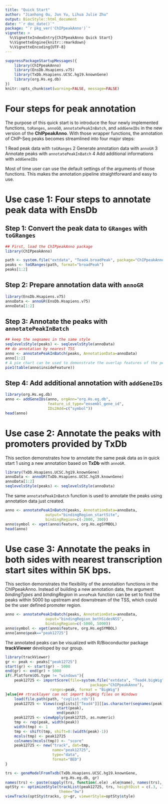 ```yaml
---
title: "Quick Start"
author: "Jianhong Ou, Jun Yu, Lihua Julie Zhu"
output: BiocStyle::html_document
date: "`r doc_date()`"
package: "`r pkg_ver('ChIPpeakAnno')`"
vignette: >
  %\VignetteIndexEntry{ChIPpeakAnno Quick Start}
  %\VignetteEngine{knitr::rmarkdown}
  %\VignetteEncoding{UTF-8}
---
```

```r
suppressPackageStartupMessages({
    library(ChIPpeakAnno)
    library(EnsDb.Hsapiens.v75)
    library(TxDb.Hsapiens.UCSC.hg19.knownGene)
    library(org.Hs.eg.db)
})
knitr::opts_chunk$set(warning=FALSE, message=FALSE)
```
# Four steps for peak annotation
The purpose of this quick start is to introduce the four newly implemented functions, `toRanges`, `annoGO`, `annotatePeakInBatch`, and `addGeneIDs` in the new version of the **ChIPpeakAnno**. With those wrapper functions, the annotation of ChIP-Seq peaks becomes streamlined into four major steps:

1 Read peak data with `toGRanges`
2 Generate annotation data with `annoGR`
3 Annotate peaks with `annotatePeakInBatch`
4 Add additional informations with `addGeneIDs`

Most of time user can use the default settings of the arguments of those functions. This makes the annotation pipeline straightforward and easy to use.

# Use case 1: Four steps to annotate peak data with **EnsDb**
## Step 1: Convert the peak data to `GRanges` with `toGRanges`

```r
## First, load the ChIPpeakAnno package
library(ChIPpeakAnno)
```

```r
path <- system.file("extdata", "Tead4.broadPeak", package="ChIPpeakAnno")
peaks <- toGRanges(path, format="broadPeak")
peaks[1:2]
```
## Step 2: Prepare annotation data with `annoGR`
```r
library(EnsDb.Hsapiens.v75)
annoData <- annoGR(EnsDb.Hsapiens.v75)
annoData[1:2]
```
## Step 3: Annotate the peaks with `annotatePeakInBatch`
```r
## keep the seqnames in the same style
seqlevelsStyle(peaks) <- seqlevelsStyle(annoData)
## do annotation by nearest TSS
anno <- annotatePeakInBatch(peaks, AnnotationData=annoData)
anno[1:2]
# A pie chart can be used to demonstrate the overlap features of the peaks.
pie1(table(anno$insideFeature))
```
## Step 4: Add additional annotation with `addGeneIDs`
```r
library(org.Hs.eg.db)
anno <- addGeneIDs(anno, orgAnn="org.Hs.eg.db", 
                   feature_id_type="ensembl_gene_id",
                   IDs2Add=c("symbol"))
head(anno)
```
# Use case 2: Annotate the peaks with promoters provided by **TxDb**

This section demonstrates how to annotate the same peak data as in quick start 1 using a new annotation based on **TxDb** with `annoGR`.

```r
library(TxDb.Hsapiens.UCSC.hg19.knownGene)
annoData <- annoGR(TxDb.Hsapiens.UCSC.hg19.knownGene)
annoData[1:2]
seqlevelsStyle(peaks) <- seqlevelsStyle(annoData)
```
The same `annotatePeakInBatch` function is used to annotate the peaks using annotation data just created.
```r
anno <- annotatePeakInBatch(peaks, AnnotationData=annoData, 
                  output="bindingRegion_startSite", 
                  bindingRegion=c(-2000, 300))
anno$symbol <- xget(anno$feature, org.Hs.egSYMBOL)
head(anno)
```
# Use case 3: Annotate the peaks in both sides with nearest transcription start sites within 5K bps.
This section demonstrates the flexibility of the annotaition functions in the ChIPpeakAnno. Instead of building a new annotation data, the argument _bindingTypes_ and _bindingRegion_ in `annoPeak` function  can be set to find the peaks within 5000 bp upstream and downstream of the TSS, which could be the user defined promoter region.

```r
anno <- annotatePeakInBatch(peaks, AnnotationData=annoData, 
                  ouput="bindingRegion_bothSidesNSS", 
                  bindingRegion=c(-5000, 5000))
anno$symbol <- xget(anno$feature, org.Hs.egSYMBOL)
anno[anno$peak=="peak12725"]
```
The annotated peaks can be visualized with R/Bioconductor package **trackViewer** developed by our group.
```r
library(trackViewer)
gr <- peak <- peaks["peak12725"]
start(gr) <- start(gr) - 5000
end(gr) <- end(gr) + 5000
if(.Platform$OS.type != "windows"){
    peak12725 <- importScore(file=system.file("extdata", "Tead4.bigWig", 
                                      package="ChIPpeakAnno"),
                    ranges=peak, format = "BigWig")
}else{## rtracklayer can not import bigWig files on Windows
    load(file.path(path, "cvglist.rds"))
    peak12725 <- Views(cvglists[["Tead4"]][[as.character(seqnames(peak))]],
                       start(peak),
                       end(peak))
    peak12725 <- viewApply(peak12725, as.numeric)
    tmp <- rep(peak, width(peak))
    width(tmp) <- 1
    tmp <- shift(tmp, shift=0:(width(peak)-1))
    mcols(tmp) <- peak12725
    colnames(mcols(tmp)) <- "score"
    peak12725 <- new("track", dat=tmp, 
                     name="peak12725", 
                     type="data", 
                     format="BED")
}

trs <- geneModelFromTxdb(TxDb.Hsapiens.UCSC.hg19.knownGene, 
                         org.Hs.eg.db, gr)
names(trs) <- paste(sapply(trs, function(.ele) .ele@name), names(trs), sep=":")
optSty <- optimizeStyle(trackList(peak12725, trs, heightDist = c(.3, .7)),
                        theme="bw")
viewTracks(optSty$tracks, gr=gr, viewerStyle=optSty$style)
```